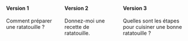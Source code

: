 

:::: {.columns}

::: {.column width="30%"}
#### Version 1
Comment préparer une ratatouille ?
:::

::: {.column width="30%"}
#### Version 2
Donnez-moi une recette de ratatouille.
:::

::: {.column width="40%"}
#### Version 3
Quelles sont les étapes pour cuisiner une bonne ratatouille ?
:::

::::